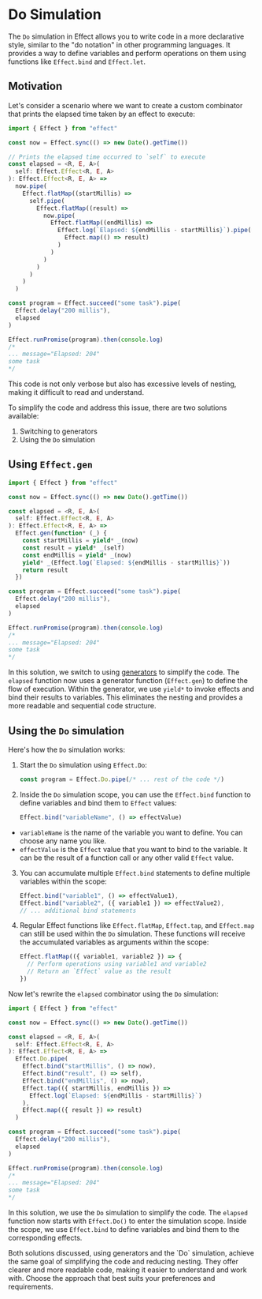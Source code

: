 
# Do Simulation

The `Do` simulation in Effect allows you to write code in a more declarative style, similar to the "do notation" in other programming languages. It provides a way to define variables and perform operations on them using functions like `Effect.bind` and `Effect.let`.

## Motivation

Let's consider a scenario where we want to create a custom combinator that prints the elapsed time taken by an effect to execute:

```ts
import { Effect } from "effect"

const now = Effect.sync(() => new Date().getTime())

// Prints the elapsed time occurred to `self` to execute
const elapsed = <R, E, A>(
  self: Effect.Effect<R, E, A>
): Effect.Effect<R, E, A> =>
  now.pipe(
    Effect.flatMap((startMillis) =>
      self.pipe(
        Effect.flatMap((result) =>
          now.pipe(
            Effect.flatMap((endMillis) =>
              Effect.log(`Elapsed: ${endMillis - startMillis}`).pipe(
                Effect.map(() => result)
              )
            )
          )
        )
      )
    )
  )

const program = Effect.succeed("some task").pipe(
  Effect.delay("200 millis"),
  elapsed
)

Effect.runPromise(program).then(console.log)
/*
... message="Elapsed: 204"
some task
*/
```

This code is not only verbose but also has excessive levels of nesting, making it difficult to read and understand.

To simplify the code and address this issue, there are two solutions available:

1. Switching to generators
2. Using the `Do` simulation

## Using `Effect.gen`

```ts
import { Effect } from "effect"

const now = Effect.sync(() => new Date().getTime())

const elapsed = <R, E, A>(
  self: Effect.Effect<R, E, A>
): Effect.Effect<R, E, A> =>
  Effect.gen(function* (_) {
    const startMillis = yield* _(now)
    const result = yield* _(self)
    const endMillis = yield* _(now)
    yield* _(Effect.log(`Elapsed: ${endMillis - startMillis}`))
    return result
  })

const program = Effect.succeed("some task").pipe(
  Effect.delay("200 millis"),
  elapsed
)

Effect.runPromise(program).then(console.log)
/*
... message="Elapsed: 204"
some task
*/
```

In this solution, we switch to using [generators](../../essentials/using-generators) to simplify the code. The `elapsed` function now uses a generator function (`Effect.gen`) to define the flow of execution. Within the generator, we use `yield*` to invoke effects and bind their results to variables. This eliminates the nesting and provides a more readable and sequential code structure.

## Using the `Do` simulation

Here's how the `Do` simulation works:

1. Start the `Do` simulation using `Effect.Do`:

   ```ts
   const program = Effect.Do.pipe(/* ... rest of the code */)
   ```

2. Inside the `Do` simulation scope, you can use the `Effect.bind` function to define variables and bind them to `Effect` values:

   ```ts
   Effect.bind("variableName", () => effectValue)
   ```

- `variableName` is the name of the variable you want to define. You can choose any name you like.
- `effectValue` is the `Effect` value that you want to bind to the variable. It can be the result of a function call or any other valid `Effect` value.

3. You can accumulate multiple `Effect.bind` statements to define multiple variables within the scope:

   ```ts
   Effect.bind("variable1", () => effectValue1),
   Effect.bind("variable2", ({ variable1 }) => effectValue2),
   // ... additional bind statements
   ```

4. Regular Effect functions like `Effect.flatMap`, `Effect.tap`, and `Effect.map` can still be used within the `Do` simulation. These functions will receive the accumulated variables as arguments within the scope:

   ```ts
   Effect.flatMap(({ variable1, variable2 }) => {
     // Perform operations using variable1 and variable2
     // Return an `Effect` value as the result
   })
   ```

Now let's rewrite the `elapsed` combinator using the `Do` simulation:

```ts
import { Effect } from "effect"

const now = Effect.sync(() => new Date().getTime())

const elapsed = <R, E, A>(
  self: Effect.Effect<R, E, A>
): Effect.Effect<R, E, A> =>
  Effect.Do.pipe(
    Effect.bind("startMillis", () => now),
    Effect.bind("result", () => self),
    Effect.bind("endMillis", () => now),
    Effect.tap(({ startMillis, endMillis }) =>
      Effect.log(`Elapsed: ${endMillis - startMillis}`)
    ),
    Effect.map(({ result }) => result)
  )

const program = Effect.succeed("some task").pipe(
  Effect.delay("200 millis"),
  elapsed
)

Effect.runPromise(program).then(console.log)
/*
... message="Elapsed: 204"
some task
*/
```

In this solution, we use the `Do` simulation to simplify the code. The `elapsed` function now starts with `Effect.Do()` to enter the simulation scope.
Inside the scope, we use `Effect.bind` to define variables and bind them to the corresponding effects.

<Design>
  Both solutions discussed, using generators and the `Do` simulation, achieve
  the same goal of simplifying the code and reducing nesting. They offer clearer
  and more readable code, making it easier to understand and work with. Choose
  the approach that best suits your preferences and requirements.
</Design>
